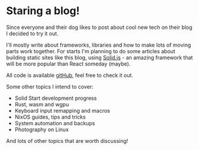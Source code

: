# Staring a blog!

Since everyone and their dog likes to post about cool new tech on their blog I decided to try it out.

I'll mostly write about frameworks, libraries and how to make lots of moving parts work together.
For starts I'm planning to do some articles about building static sites like this blog, using
[Solid.js](https://www.solidjs.com/s) - an amazing framework that will be more popular than React someday (maybe).


<Embed
  url="https://github.com/shiro/blog"
  name="blog"
  description="My personal blog website"
/>

All code is available [gitHub](https://github.com/shiro/blog), feel free to check it out.

Some other topics I intend to cover:
- Solid Start development progress
- Rust, wasm and wgpu
- Keyboard input remapping and macros
- NixOS guides, tips and tricks
- System automation and backups
- Photography on Linux

And lots of other topics that are worth discussing!
